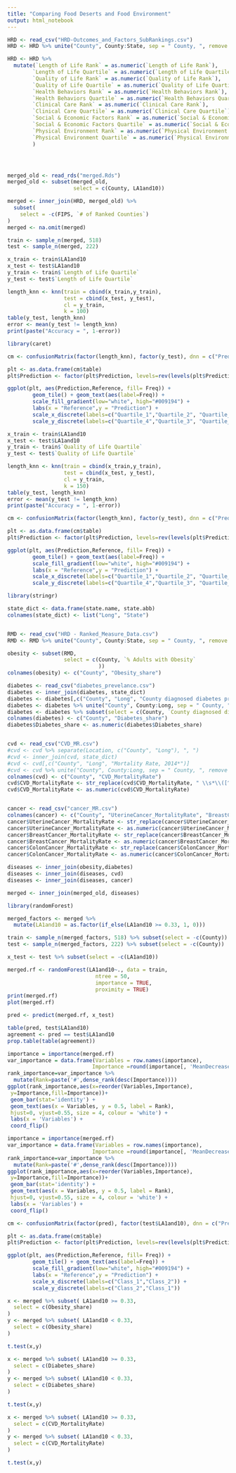 ```yaml
---
title: "Comparing Food Deserts and Food Environment"
output: html_notebook
---
```


```r
HRD <- read_csv("HRD-Outcomes_and_Factors_SubRankings.csv")
HRD <- HRD %>% unite("County", County:State, sep = " County, ", remove = TRUE)

HRD <- HRD %>% 
  mutate(`Length of Life Rank` = as.numeric(`Length of Life Rank`),
        `Length of Life Quartile` = as.numeric(`Length of Life Quartile`),
        `Quality of Life Rank` = as.numeric(`Quality of Life Rank`),
        `Quality of Life Quartile` = as.numeric(`Quality of Life Quartile`),
        `Health Behaviors Rank` = as.numeric(`Health Behaviors Rank`),
        `Health Behaviors Quartile` = as.numeric(`Health Behaviors Quartile`),
        `Clinical Care Rank` = as.numeric(`Clinical Care Rank`),
        `Clinical Care Quartile` = as.numeric(`Clinical Care Quartile`),
        `Social & Economic Factors Rank` = as.numeric(`Social & Economic Factors Rank`),
        `Social & Economic Factors Quartile` = as.numeric(`Social & Economic Factors Quartile`),
        `Physical Environment Rank` = as.numeric(`Physical Environment Rank`),
        `Physical Environment Quartile` = as.numeric(`Physical Environment Quartile`)
        )




merged_old <- read_rds("merged.Rds")
merged_old <- subset(merged_old,
                     select = c(County, LA1and10))
```

```r
merged <- inner_join(HRD, merged_old) %>% 
  subset(
    select = -c(FIPS, `# of Ranked Counties`)
)
merged <- na.omit(merged)
```
```r
train <- sample_n(merged, 518)
test <- sample_n(merged, 222)

x_train <- train$LA1and10
x_test <- test$LA1and10
y_train <- train$`Length of Life Quartile`
y_test <- test$`Length of Life Quartile`

```

```r
length_knn <- knn(train = cbind(x_train,y_train),
                  test = cbind(x_test, y_test),
                  cl = y_train,
                  k = 100)
table(y_test, length_knn)
error <- mean(y_test != length_knn)
print(paste("Accuracy = ", 1-error))
```
```r
library(caret)

cm <- confusionMatrix(factor(length_knn), factor(y_test), dnn = c("Prediction", "Reference"))

plt <- as.data.frame(cm$table)
plt$Prediction <- factor(plt$Prediction, levels=rev(levels(plt$Prediction)))

ggplot(plt, aes(Prediction,Reference, fill= Freq)) +
        geom_tile() + geom_text(aes(label=Freq)) +
        scale_fill_gradient(low="white", high="#009194") +
        labs(x = "Reference",y = "Prediction") +
        scale_x_discrete(labels=c("Quartile_1","Quartile_2", "Quartile_3", "Quartile_4")) +
        scale_y_discrete(labels=c("Quartile_4","Quartile_3", "Quartile_2", "Quartile_1"))
```
```r
x_train <- train$LA1and10
x_test <- test$LA1and10
y_train <- train$`Quality of Life Quartile`
y_test <- test$`Quality of Life Quartile`

```

```r
length_knn <- knn(train = cbind(x_train,y_train),
                  test = cbind(x_test, y_test),
                  cl = y_train,
                  k = 150)
table(y_test, length_knn)
error <- mean(y_test != length_knn)
print(paste("Accuracy = ", 1-error))
```

```r

cm <- confusionMatrix(factor(length_knn), factor(y_test), dnn = c("Prediction", "Reference"))

plt <- as.data.frame(cm$table)
plt$Prediction <- factor(plt$Prediction, levels=rev(levels(plt$Prediction)))

ggplot(plt, aes(Prediction,Reference, fill= Freq)) +
        geom_tile() + geom_text(aes(label=Freq)) +
        scale_fill_gradient(low="white", high="#009194") +
        labs(x = "Reference",y = "Prediction") +
        scale_x_discrete(labels=c("Quartile_1","Quartile_2", "Quartile_3", "Quartile_4")) +
        scale_y_discrete(labels=c("Quartile_4","Quartile_3", "Quartile_2", "Quartile_1"))
```

```r
library(stringr)

state_dict <- data.frame(state.name, state.abb)
colnames(state_dict) <- list("Long", "State")


RMD <- read_csv("HRD - Ranked_Measure_Data.csv")
RMD <- RMD %>% unite("County", County:State, sep = " County, ", remove = TRUE)

obesity <- subset(RMD,
                  select = c(County, `% Adults with Obesity`
                             )) 
colnames(obesity) <- c("County", "Obesity_share")

diabetes <- read_csv("diabetes_prevelance.csv")
diabetes <- inner_join(diabetes, state_dict)
diabetes <- diabetes[,c("County", "Long", "County diagnosed diabetes prevalence for total population, 30+yrs, 2008 (%)")]
diabetes <- diabetes %>% unite("County", County:Long, sep = " County, ", remove = TRUE)
diabetes <- diabetes %>% subset(select = c(County, `County diagnosed diabetes prevalence for total population, 30+yrs, 2008 (%)`))
colnames(diabetes) <- c("County", "Diabetes_share")
diabetes$Diabetes_share <- as.numeric(diabetes$Diabetes_share)


cvd <- read_csv("CVD_MR.csv")
#cvd <- cvd %>% separate(Location, c("County", "Long"), ", ")
#cvd <- inner_join(cvd, state_dict)
#cvd <- cvd[,c("County", "Long", "Mortality Rate, 2014*")]
#cvd <- cvd %>% unite("County", County:Long, sep = " County, ", remove = TRUE)
colnames(cvd) <- c("County", "CVD_MortalityRate")
cvd$CVD_MortalityRate <- str_replace(cvd$CVD_MortalityRate, " \\s*\\([^\\)]+\\)", "")
cvd$CVD_MortalityRate <- as.numeric(cvd$CVD_MortalityRate)


cancer <- read_csv("cancer_MR.csv")
colnames(cancer) <- c("County", "UterineCancer_MortalityRate", "BreastCancer_MortalityRate", "ColonCancer_MortalityRate")
cancer$UterineCancer_MortalityRate <- str_replace(cancer$UterineCancer_MortalityRate, " \\s*\\([^\\)]+\\)", "")
cancer$UterineCancer_MortalityRate <- as.numeric(cancer$UterineCancer_MortalityRate)
cancer$BreastCancer_MortalityRate <- str_replace(cancer$BreastCancer_MortalityRate, " \\s*\\([^\\)]+\\)", "")
cancer$BreastCancer_MortalityRate <- as.numeric(cancer$BreastCancer_MortalityRate)
cancer$ColonCancer_MortalityRate <- str_replace(cancer$ColonCancer_MortalityRate, " \\s*\\([^\\)]+\\)", "")
cancer$ColonCancer_MortalityRate <- as.numeric(cancer$ColonCancer_MortalityRate)
```

```r
diseases <- inner_join(obesity,diabetes)
diseases <- inner_join(diseases, cvd)
diseases <- inner_join(diseases, cancer)
```

```r
merged <- inner_join(merged_old, diseases)
```

```r
library(randomForest)

merged_factors <- merged %>%
  mutate(LA1and10 = as.factor(if_else(LA1and10 >= 0.33, 1, 0)))

train <- sample_n(merged_factors, 518) %>% subset(select = -c(County))
test <- sample_n(merged_factors, 222) %>% subset(select = -c(County))

x_test <- test %>% subset(select = -c(LA1and10))

merged.rf <- randomForest(LA1and10~., data = train,
                            ntree = 50,
                            importance = TRUE,
                            proximity = TRUE)
print(merged.rf)
plot(merged.rf)

pred <- predict(merged.rf, x_test)

table(pred, test$LA1and10)
agreement <- pred == test$LA1and10
prop.table(table(agreement))

importance = importance(merged.rf)
var_importance = data.frame(Variables = row.names(importance),
                           Importance =round(importance[, 'MeanDecreaseAccuracy'],2))
rank_importance=var_importance %>%
  mutate(Rank=paste('#',dense_rank(desc(Importance))))
ggplot(rank_importance,aes(x=reorder(Variables,Importance),
 y=Importance,fill=Importance))+ 
 geom_bar(stat='identity') + 
 geom_text(aes(x = Variables, y = 0.5, label = Rank),
 hjust=0, vjust=0.55, size = 4, colour = 'white') +
 labs(x = 'Variables') +
 coord_flip() 

importance = importance(merged.rf)
var_importance = data.frame(Variables = row.names(importance),
                           Importance =round(importance[, 'MeanDecreaseGini'],2))
rank_importance=var_importance %>%
  mutate(Rank=paste('#',dense_rank(desc(Importance))))
ggplot(rank_importance,aes(x=reorder(Variables,Importance),
 y=Importance,fill=Importance))+ 
 geom_bar(stat='identity') + 
 geom_text(aes(x = Variables, y = 0.5, label = Rank),
 hjust=0, vjust=0.55, size = 4, colour = 'white') +
 labs(x = 'Variables') +
 coord_flip() 
```

```r
cm <- confusionMatrix(factor(pred), factor(test$LA1and10), dnn = c("Prediction", "Reference"))

plt <- as.data.frame(cm$table)
plt$Prediction <- factor(plt$Prediction, levels=rev(levels(plt$Prediction)))

ggplot(plt, aes(Prediction,Reference, fill= Freq)) +
        geom_tile() + geom_text(aes(label=Freq)) +
        scale_fill_gradient(low="white", high="#009194") +
        labs(x = "Reference",y = "Prediction") +
        scale_x_discrete(labels=c("Class_1","Class_2")) +
        scale_y_discrete(labels=c("Class_2","Class_1"))
```

```r

x <- merged %>% subset( LA1and10 >= 0.33,
  select = c(Obesity_share)
)
y <- merged %>% subset( LA1and10 < 0.33,
  select = c(Obesity_share)
)

t.test(x,y)

```
```r

x <- merged %>% subset( LA1and10 >= 0.33,
  select = c(Diabetes_share)
)
y <- merged %>% subset( LA1and10 < 0.33,
  select = c(Diabetes_share)
)

t.test(x,y)

```

```r

x <- merged %>% subset( LA1and10 >= 0.33,
  select = c(CVD_MortalityRate)
)
y <- merged %>% subset( LA1and10 < 0.33,
  select = c(CVD_MortalityRate)
)

t.test(x,y)

```

